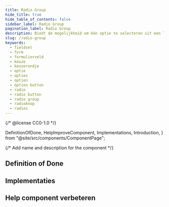 ```yaml
---
title: Radio Group
hide_title: true
hide_table_of_contents: false
sidebar_label: Radio Group
pagination_label: Radio Group
description: Biedt de mogelijkheid om één optie te selecteren uit een lijst.
slug: /radio-group
keywords:
  - fieldset
  - form
  - formulierveld
  - keuze
  - keuzerondje
  - optie
  - opties
  - option
  - option button
  - radio
  - radio button
  - radio group
  - radioknop
  - radios
---
```


{/* @license CC0-1.0 */}

  DefinitionOfDone,
  HelpImproveComponent,
  Implementations,
  Introduction,
} from "@site/src/components/ComponentPage";

{/* Add name and description for the component */}


<Introduction component={component} headingLevel={1} description={description} />

## Definition of Done

<DefinitionOfDone component={component} headingLevel={3} />

## Implementaties

<Implementations component={component} headingLevel={3} />

## Help component verbeteren

<HelpImproveComponent component={component} headingLevel={3} />
